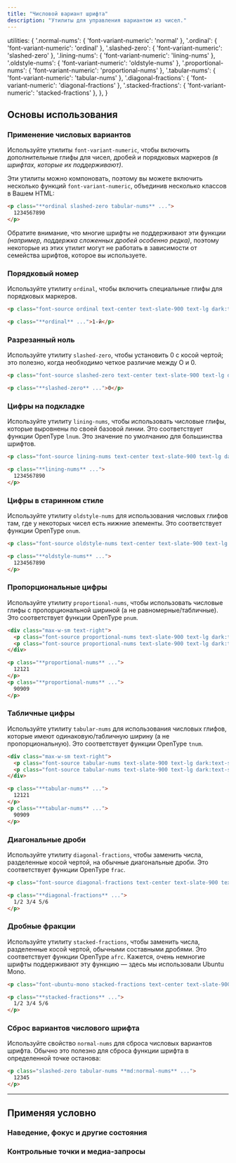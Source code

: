 ```yaml
---
title: "Числовой вариант шрифта"
description: "Утилиты для управления вариантом из чисел."
---
```



  utilities: {
    '.normal-nums': { 'font-variant-numeric': 'normal' },
    '.ordinal': { 'font-variant-numeric': 'ordinal' },
    '.slashed-zero': { 'font-variant-numeric': 'slashed-zero' },
    '.lining-nums': { 'font-variant-numeric': 'lining-nums' },
    '.oldstyle-nums': { 'font-variant-numeric': 'oldstyle-nums' },
    '.proportional-nums': { 'font-variant-numeric': 'proportional-nums' },
    '.tabular-nums': { 'font-variant-numeric': 'tabular-nums' },
    '.diagonal-fractions': { 'font-variant-numeric': 'diagonal-fractions' },
    '.stacked-fractions': { 'font-variant-numeric': 'stacked-fractions' },
  },
}

## Основы использования

### Применение числовых вариантов

Используйте утилиты `font-variant-numeric`, чтобы включить дополнительные глифы для чисел, дробей и порядковых маркеров *(в шрифтах, которые их поддерживают)*.

Эти утилиты можно компоновать, поэтому вы можете включить несколько функций `font-variant-numeric`, объединив несколько классов в Вашем HTML:

```html
<p class="**ordinal slashed-zero tabular-nums** ...">
  1234567890
</p>
```

Обратите внимание, что многие шрифты не поддерживают эти функции *(например, поддержка сложенных дробей особенно редка)*, поэтому некоторые из этих утилит могут не работать в зависимости от семейства шрифтов, которое вы используете.

### Порядковый номер

Используйте утилиту `ordinal`, чтобы включить специальные глифы для порядковых маркеров.

```html {{ example: true }}
<p class="font-source ordinal text-center text-slate-900 text-lg dark:text-slate-200">1-й</p>
```

```html
<p class="**ordinal** ...">1-й</p>
```

### Разрезанный ноль

Используйте утилиту `slashed-zero`, чтобы установить 0 с косой чертой; это полезно, когда необходимо четкое различие между O и 0.

```html {{ example: true }}
<p class="font-source slashed-zero text-center text-slate-900 text-lg dark:text-slate-200">0</p>
```

```html
<p class="**slashed-zero** ...">0</p>
```

### Цифры на подкладке

Используйте утилиту `lining-nums`, чтобы использовать числовые глифы, которые выровнены по своей базовой линии. Это соответствует функции OpenType `lnum`. Это значение по умолчанию для большинства шрифтов.

```html {{ example: true }}
<p class="font-source lining-nums text-center text-slate-900 text-lg dark:text-slate-200">1234567890</p>
```

```html
<p class="**lining-nums** ...">
  1234567890
</p>
```

### Цифры в старинном стиле

Используйте утилиту `oldstyle-nums` для использования числовых глифов там, где у некоторых чисел есть нижние элементы. Это соответствует функции OpenType `onum`.

```html {{ example: true }}
<p class="font-source oldstyle-nums text-center text-slate-900 text-lg dark:text-slate-200">1234567890</p>
```

```html
<p class="**oldstyle-nums** ...">
  1234567890
</p>
```

### Пропорциональные цифры

Используйте утилиту `proportional-nums`, чтобы использовать числовые глифы с пропорциональной шириной (а не равномерные/табличные). Это соответствует функции OpenType `pnum`.

```html {{ example: true }}
<div class="max-w-sm text-right">
  <p class="font-source proportional-nums text-slate-900 text-lg dark:text-slate-200">12121</p>
  <p class="font-source proportional-nums text-slate-900 text-lg dark:text-slate-200">90909</p>
</div>
```

```html
<p class="**proportional-nums** ...">
  12121
</p>
<p class="**proportional-nums** ...">
  90909
</p>
```

### Табличные цифры

Используйте утилиту `tabular-nums` для использования числовых глифов, которые имеют одинаковую/табличную ширину (а не пропорциональную). Это соответствует функции OpenType `tnum`.

```html {{ example: true }}
<div class="max-w-sm text-right">
  <p class="font-source tabular-nums text-slate-900 text-lg dark:text-slate-200">12121</p>
  <p class="font-source tabular-nums text-slate-900 text-lg dark:text-slate-200">90909</p>
</div>
```

```html
<p class="**tabular-nums** ...">
  12121
</p>
<p class="**tabular-nums** ...">
  90909
</p>
```

### Диагональные дроби

Используйте утилиту `diagonal-fractions`, чтобы заменить числа, разделенные косой чертой, на обычные диагональные дроби. Это соответствует функции OpenType `frac`.

```html {{ example: true }}
<p class="font-source diagonal-fractions text-center text-slate-900 text-lg dark:text-slate-200">1/2 3/4 5/6</p>
```

```html
<p class="**diagonal-fractions** ...">
  1/2 3/4 5/6
</p>
```

### Дробные фракции

Используйте утилиту `stacked-fractions`, чтобы заменить числа, разделенные косой чертой, обычными составными дробями. Это соответствует функции OpenType `afrc`. Кажется, очень немногие шрифты поддерживают эту функцию — здесь мы использовали Ubuntu Mono.

```html {{ example: true }}
<p class="font-ubuntu-mono stacked-fractions text-center text-slate-900 text-lg dark:text-slate-200">1/2 3/4 5/6</p>
```

```html
<p class="**stacked-fractions** ...">
  1/2 3/4 5/6
</p>
```

### Сброс вариантов числового шрифта

Используйте свойство `normal-nums` для сброса числовых вариантов шрифта. Обычно это полезно для сброса функции шрифта в определенной точке останова:

```html
<p class="slashed-zero tabular-nums **md:normal-nums** ...">
  12345
</p>
```

---

## <Heading ignore>Применяя условно</Heading>

### <Heading ignore>Наведение, фокус и другие состояния</Heading>

<HoverFocusAndOtherStates defaultClass="proportional-nums" featuredClass="tabular-nums" element="p" />

### <Heading ignore>Контрольные точки и медиа-запросы</Heading>

<BreakpointsAndMediaQueries defaultClass="proportional-nums" featuredClass="tabular-nums" element="p" />
